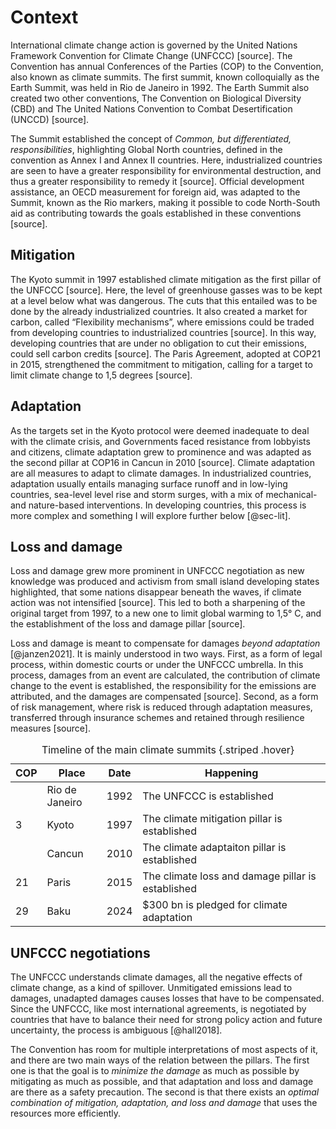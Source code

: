 # Context {#sec-context}

International climate change action is governed by the United Nations Framework Convention for Climate Change (UNFCCC) [source]. The Convention has annual Conferences of the Parties (COP) to the Convention, also known as climate summits. The first summit, known colloquially as the Earth Summit, was held in Rio de Janeiro in 1992. The Earth Summit also created two other conventions, The Convention on Biological Diversity (CBD) and The United Nations Convention to Combat Desertification (UNCCD) [source].

The Summit established the concept of *Common, but differentiated, responsibilities*, highlighting Global North countries, defined in the convention as Annex I and Annex II countries. Here, industrialized countries are seen to have a greater responsibility for environmental destruction, and thus a greater responsibility to remedy it [source]. Official development assistance, an OECD measurement for foreign aid, was adapted to the Summit, known as the Rio markers, making it possible to code North-South aid as contributing towards the goals established in these conventions [source]. 

## Mitigation

The Kyoto summit in 1997 established climate mitigation as the first pillar of the UNFCCC [source]. Here, the level of greenhouse gasses was to be kept at a level below what was dangerous. The cuts that this entailed was to be done by the already industrialized countries. It also created a market for carbon, called "Flexibility mechanisms", where emissions could be traded from developing countries to industrialized countries [source]. In this way, developing countries that are under no obligation to cut their emissions, could sell carbon credits [source]. The Paris Agreement, adopted at COP21 in 2015, strengthened the commitment to mitigation, calling for a target to limit climate change to 1,5 degrees [source]. 

## Adaptation

As the targets set in the Kyoto protocol were deemed inadequate to deal with the climate crisis, and Governments faced resistance from lobbyists and citizens, climate adaptation grew to prominence and was adapted as the second pillar at COP16 in Cancun in 2010 [source]. Climate adaptation are all measures to adapt to climate damages. In industrialized countries, adaptation usually entails managing surface runoff and in low-lying countries, sea-level level rise and storm surges, with a mix of mechanical- and nature-based interventions. In developing countries, this process is more complex and something I will explore further below [@sec-lit]. 

## Loss and damage

Loss and damage grew more prominent in UNFCCC negotiation as new knowledge was produced and activism from small island developing states highlighted, that some nations disappear beneath the waves, if climate action was not intensified [source]. This led to both a sharpening of the original target from 1997, to a new one to limit global warming to 1,5° C, and the establishment of the loss and damage pillar [source]. 

Loss and damage is meant to compensate for damages *beyond adaptation* [@janzen2021]. It is mainly understood in two ways. First, as a form of legal process, within domestic courts or under the UNFCCC umbrella. In this process, damages from an event are calculated, the contribution of climate change to the event is established, the responsibility for the emissions are attributed, and the damages are compensated [source]. Second, as a form of risk management, where risk is reduced through adaptation measures, transferred through insurance schemes and retained through resilience measures [source]. 

| COP | Place          | Date | Happening                                         |
| --- | -------------- | ---- | ------------------------------------------------- |
|     | Rio de Janeiro | 1992 | The UNFCCC is established                         |
| 3   | Kyoto          | 1997 | The climate mitigation pillar is established      |
|     | Cancun         | 2010 | The climate adaptaiton pillar is established      |
| 21  | Paris          | 2015 | The climate loss and damage pillar is established |
| 29  | Baku           | 2024 | $300 bn is pledged for climate adaptation         |
: Timeline of the main climate summits {.striped .hover}

## UNFCCC negotiations

The UNFCCC understands climate damages, all the negative effects of climate change, as a kind of spillover. Unmitigated emissions lead to damages, unadapted damages causes losses that have to be compensated. Since the UNFCCC, like most international agreements, is negotiated by countries that have to balance their need for strong policy action and future uncertainty, the process is ambiguous [@hall2018]. 

The Convention has room for multiple interpretations of most aspects of it, and there are two main ways of the relation between the pillars. The first one is that the goal is to *minimize the damage* as much as possible by mitigating as much as possible, and that adaptation and loss and damage are there as a safety precaution. The second is that there exists an *optimal combination of mitigation, adaptation, and loss and damage* that uses the resources more efficiently. 